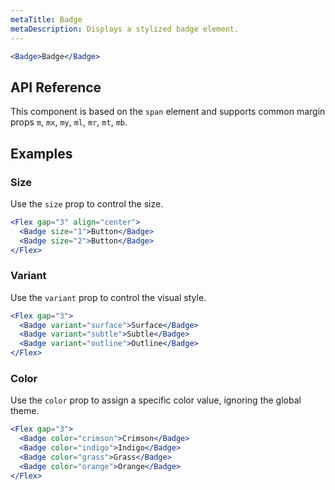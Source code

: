 ```yaml
---
metaTitle: Badge
metaDescription: Displays a stylized badge element.
---
```


```jsx live=true
<Badge>Badge</Badge>
```

## API Reference

This component is based on the `span` element and supports common margin props `m`, `mx`, `my`, `ml`, `mr`, `mt`, `mb`.

<ThemesPropsTable componentName="badge" />

## Examples

### Size

Use the `size` prop to control the size.

```jsx live=true
<Flex gap="3" align="center">
  <Badge size="1">Button</Badge>
  <Badge size="2">Button</Badge>
</Flex>
```

### Variant

Use the `variant` prop to control the visual style.

```jsx live=true
<Flex gap="3">
  <Badge variant="surface">Surface</Badge>
  <Badge variant="subtle">Subtle</Badge>
  <Badge variant="outline">Outline</Badge>
</Flex>
```

### Color

Use the `color` prop to assign a specific color value, ignoring the global theme.

```jsx live=true
<Flex gap="3">
  <Badge color="crimson">Crimson</Badge>
  <Badge color="indigo">Indigo</Badge>
  <Badge color="grass">Grass</Badge>
  <Badge color="orange">Orange</Badge>
</Flex>
```
